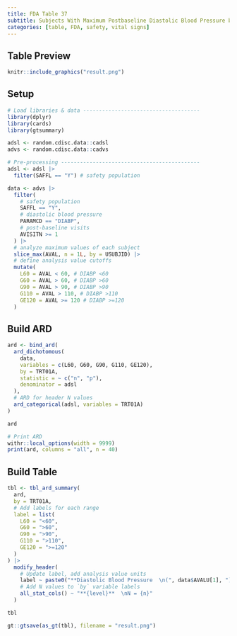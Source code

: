 ```yaml
---
title: FDA Table 37
subtitle: Subjects With Maximum Postbaseline Diastolic Blood Pressure by Category of Blood Pressure, Safety Population, Pooled Analysis (or Trial X)
categories: [table, FDA, safety, vital signs]
---
```


::: panel-tabset
## Table Preview

```r
knitr::include_graphics("result.png")
```

## Setup

```r
# Load libraries & data -------------------------------------
library(dplyr)
library(cards)
library(gtsummary)

adsl <- random.cdisc.data::cadsl
advs <- random.cdisc.data::cadvs

# Pre-processing --------------------------------------------
adsl <- adsl |>
  filter(SAFFL == "Y") # safety population

data <- advs |>
  filter(
    # safety population
    SAFFL == "Y",
    # diastolic blood pressure
    PARAMCD == "DIABP",
    # post-baseline visits
    AVISITN >= 1
  ) |>
  # analyze maximum values of each subject
  slice_max(AVAL, n = 1L, by = USUBJID) |>
  # define analysis value cutoffs
  mutate(
    L60 = AVAL < 60, # DIABP <60
    G60 = AVAL > 60, # DIABP >60
    G90 = AVAL > 90, # DIABP >90
    G110 = AVAL > 110, # DIABP >110
    GE120 = AVAL >= 120 # DIABP >=120
  )
```

## Build ARD

```r
ard <- bind_ard(
  ard_dichotomous(
    data,
    variables = c(L60, G60, G90, G110, GE120),
    by = TRT01A,
    statistic = ~ c("n", "p"),
    denominator = adsl
  ),
  # ARD for header N values
  ard_categorical(adsl, variables = TRT01A)
)

ard
```

```r
# Print ARD
withr::local_options(width = 9999)
print(ard, columns = "all", n = 40)
```

## Build Table

```r
tbl <- tbl_ard_summary(
  ard,
  by = TRT01A,
  # Add labels for each range
  label = list(
    L60 = "<60",
    G60 = ">60",
    G90 = ">90",
    G110 = ">110",
    GE120 = ">=120"
  )
) |>
  modify_header(
    # Update label, add analysis value units
    label ~ paste0("**Diastolic Blood Pressure  \n(", data$AVALU[1], ")**"),
    # Add N values to `by` variable labels
    all_stat_cols() ~ "**{level}**  \nN = {n}"
  )

tbl
```

```r
gt::gtsave(as_gt(tbl), filename = "result.png")
```

```r
```
:::
